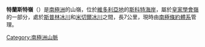 {{coord|77|56|S|163|5|E|display=title}}

'''特蘭斯特嶺'''（{{lang-en|Transit Ridge}}）是[[南極洲|南極洲]]的山嶺，位於[[維多利亞地|維多利亞地]]的[[斯科特海岸|斯科特海岸]]，屬於[[皇家學會嶺|皇家學會嶺]]的一部分，處於[[斯普林冰川|斯普林冰川]]和[[米切爾冰川|米切爾冰川]]之間，長7公里，現時由[[南極條約體系|南極條約體系]]管理。

{{DEFAULTSORT:Transit Ridge}}
[[Category:南極洲山脈|Category:南極洲山脈]]


{{ScottCoast-geo-stub}}